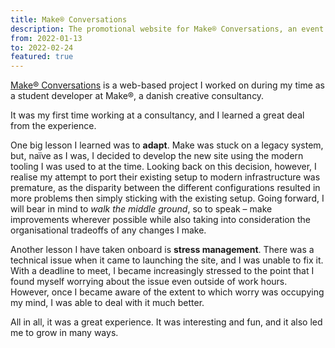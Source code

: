 ```yaml
---
title: Make® Conversations
description: The promotional website for Make® Conversations, an event organised by danish creative consultancy Make®
from: 2022-01-13
to: 2022-02-24
featured: true
---
```


[Make® Conversations](https://make.dk/conversations/) is a web-based project I worked on during my time as a student developer at Make®, a danish creative consultancy.

It was my first time working at a consultancy, and I learned a great deal from the experience.

One big lesson I learned was to **adapt**. Make was stuck on a legacy system, but, naïve as I was, I decided to develop the new site using the modern tooling I was used to at the time. Looking back on this decision, however, I realise my attempt to port their existing setup to modern infrastructure was premature, as the disparity between the different configurations resulted in more problems then simply sticking with the existing setup. Going forward, I will bear in mind to _walk the middle ground_, so to speak – make improvements wherever possible while also taking into consideration the organisational tradeoffs of any changes I make.

Another lesson I have taken onboard is **stress management**. There was a technical issue when it came to launching the site, and I was unable to fix it. With a deadline to meet, I became increasingly stressed to the point that I found myself worrying about the issue even outside of work hours. However, once I became aware of the extent to which worry was occupying my mind, I was able to deal with it much better.

All in all, it was a great experience. It was interesting and fun, and it also led me to grow in many ways.
